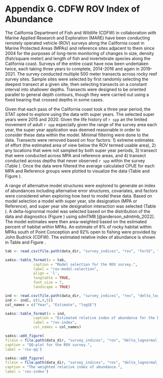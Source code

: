 
# Appendix G. CDFW ROV Index of Abundance {#cdfw-rov-index}

The California Department of Fish and Wildlife (CDFW) in collaboration with Marine Applied Research and Exploration (MARE) have been conducting remotely operated vehicle (ROV) surveys along the California coast in Marine Protected Areas (MPAs) and reference sites adjacent to them since 2004 for the purposes of long-term monitoring of changes in size, density (fish/square meter) and length of fish and invertebrate species along the California coast. Surveys of the entire coast have now been undertaken twice, each taking three years to complete, 2014-2016 and again in 2019-2021. The survey conducted multiple 500 meter transects across rocky reef survey sites. Sample sites were selected by first randomly selecting the deepest transect at a given site, then selecting transects on a constant interval into shallower depths. Transects were designed to be oriented parallel to general depth contours, though they were carried out using a fixed bearing that crossed depths in some cases.

Given that each pass of the California coast took a three year period, the STAT opted to explore using the data with super years. The selected super years were 2015 and 2020. Given the life history of `r spp` an the limited movement of adult `r spp` especially given the range of the survey area each year, the super year application was deemed reasonable in order to consider these data within the model. Minimal filtering were done to the data. Transects were removed based on four factors: 1)  extreme estimates of effort (the estimated area of view below the ROV termed usable area), 2) any locations that were not sampled by both super year periods, 3) transect that were conducted across MPA and reference areas, and 4) transect conducted across depths that never observed `r spp` within the survey (Table \ref{tab:rov-filtered}). Once the data were filtered the average calculated CPUE for each MPA and Reference groups were plotted to visualize the data (Table \ref{tab:rov-obs} and Figure \ref{fig:rov-raw-cpue}).

A range of alternative model structures were explored to generate an index of abundances including alternative error structures, covariates, and factors were considered when exploring how best to model these data. Based on model selection a model with super year, site designation (MPA or Reference), and super year site designation interaction was selected (Table \ref{tab:rov-model-selection}). A delta-lognormal model was selected based on the distribution of the data and diagnostics (Figure \ref{fig:rov-qq}) using sdmTMB [@anderson_sdmtmb_2022]. The model estimates were then area-weighted based on the estimated percent of habitat within MPAs. An estimate of 8% of rocky habitat within MPAs south of Point Conception and 92% open to fishing were provided by John Budrick (CDFW). The estimated relative index of abundance is shown in Table \ref{tab:rov-index} and Figure \ref{fig:rov-index}.

\newpage

\input{tex_tables/rov_removed_records_south.tex}


\newpage

```r

tab <- read.csv(file.path(data_dir, "survey_indices", "rov", "forSS", "rov_north_model_selection.csv"))

sa4ss::table_format(x = tab,
             caption = "Model selection for the ROV survey.",
             label = "rov-model-selection",
             align = 'l',
             longtable = TRUE,
             font_size = 7,
             landscape = TRUE)                         
```

\newpage

```r

ind <- read.csv(file.path(data_dir, "survey_indices", "rov", "delta_lognormal_north_designation_depth", "index_forSS.csv"))
ind <- ind[, c(1,4,5)]
col_names = c("Year", "Estimate", "logSE")

sa4ss::table_format(x = ind,
             caption = "Estimated relative index of abundance for the ROV survey.",
             label = "rov-index",
             col_names = col_names)                         
```


\newpage

```r
sa4ss::add_figure(
filein = file.path(data_dir, "survey_indices", "rov", "delta_lognormal_north_designation_depth", "qq.png"), 
caption = "QQ-plot for the ROV survey.",
label = 'rov-qq')
```

\newpage

```r
sa4ss::add_figure(
filein = file.path(data_dir, "survey_indices", "rov", "delta_lognormal_north_designation_depth", "Index.png"), 
caption = "The weighted relative index of abundance.",
label = 'rov-index')
```

